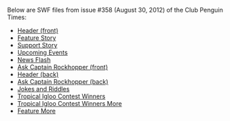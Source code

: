 Below are SWF files from issue #358 (August 30, 2012) of the Club Penguin Times:

*[[Media:News358HeaderFront.swf|Header (front)]]
*[[Media:News358FeatureStory.swf|Feature Story]]
*[[Media:News358SupportStory.swf|Support Story]]
*[[Media:News358UpcomingEvents.swf|Upcoming Events]]
*[[Media:News358NewsFlash.swf|News Flash]]
*[[Media:News358AskAuntArcticFront.swf|Ask Captain Rockhopper (front)]]
*[[Media:News358HeaderBack.swf|Header (back)]]
*[[Media:News358AskAuntArcticBack.swf|Ask Captain Rockhopper (back)]]
*[[Media:News358JokesAndRiddles.swf|Jokes and Riddles]]
*[[Media:News358Secret.swf|Tropical Igloo Contest Winners]]
*[[Media:News358SecretOverlay.swf|Tropical Igloo Contest Winners More]]
*[[Media:News358FeatureMore.swf|Feature More]]